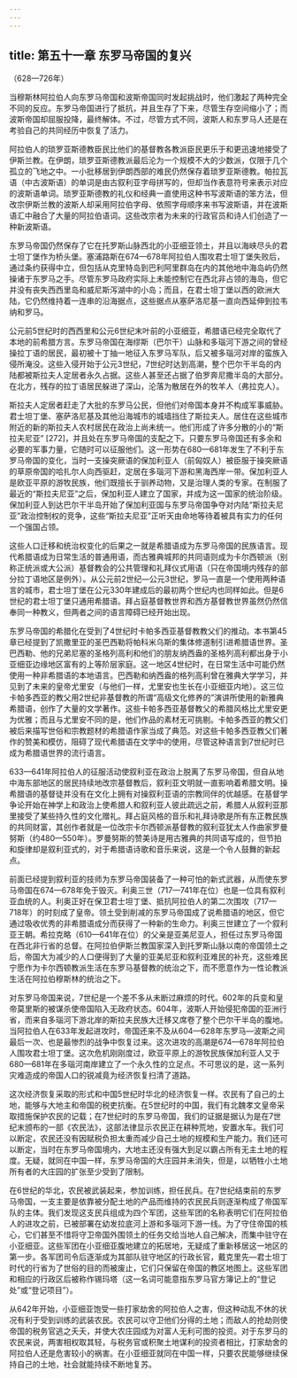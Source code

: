 ```yaml
---
---
---
```

title: 第五十一章 东罗马帝国的复兴
---




（628—726年）

当穆斯林阿拉伯人向东罗马帝国和波斯帝国同时发起挑战时，他们激起了两种完全不同的反应。东罗马帝国进行了抵抗，并且生存了下来，尽管生存空间缩小了；而波斯帝国却屈服投降，最终解体。不过，尽管方式不同，波斯人和东罗马人还是在考验自己的共同经历中恢复了活力。

阿拉伯人的琐罗亚斯德教臣民比他们的基督教各教派臣民更乐于和更迅速地接受了伊斯兰教。在伊朗，琐罗亚斯德教派最后沦为一个规模不大的少数派，仅限于几个孤立的飞地之中。一小批移居到伊朗西部的难民仍然保存着琐罗亚斯德教。帕拉瓦语（中古波斯语）的单词是由古叙利亚字母拼写的，但却当作表意符号来表示对应的波斯语单词。琐罗亚斯德教的礼仪和经典一直使用这种书写波斯语的笨方法，但改宗伊斯兰教的波斯人却采用阿拉伯字母、依照字母顺序来书写波斯语，并在波斯语汇中融合了大量的阿拉伯语词。这些改宗者为未来的行政官员和诗人们创造了一种新波斯语。

东罗马帝国仍然保存了它在托罗斯山脉西北的小亚细亚领土，并且以海峡尽头的君士坦丁堡作为桥头堡。塞浦路斯在674—678年阿拉伯人围攻君士坦丁堡失败后，通过条约获得中立，但包括从克里特岛到巴利阿里群岛在内的其他地中海岛屿仍然操诸于东罗马之手。尽管东罗马政府实际上未能控制它在西北非占领的海岛，但它并没有丧失西西里岛和威尼斯泻湖中的小岛；而且，在君士坦丁堡以西的欧洲大陆，它仍然维持着一连串的沿海据点，这些据点从塞萨洛尼基一直向西延伸到拉韦纳和罗马。

公元前5世纪时的西西里和公元6世纪末叶前的小亚细亚，希腊语已经完全取代了本地的前希腊方言。东罗马帝国在海缪斯（巴尔干）山脉和多瑙河下游之间的曾经操拉丁语的居民，最初被十丁抽一地征入东罗马军队，后又被多瑙河对岸的蛮族入侵所淹没。这些入侵开始于公元3世纪，7世纪时达到高潮，整个巴尔干半岛的内陆都被斯拉夫人定居者永久占据。这些人甚至还占据了伯罗奔尼撒半岛的大部分。在北方，残存的拉丁语居民躲进了深山，沦落为散居在外的牧羊人（弗拉克人）。

斯拉夫人定居者赶走了大批的东罗马公民，但他们对帝国本身并不构成军事威胁。君士坦丁堡、塞萨洛尼基及其他沿海城市的城墙挡住了斯拉夫人。居住在这些城市附近的新的斯拉夫人农村居民在政治上尚未统一。他们形成了许多分散的小的“斯拉夫尼亚” [272]，并且处在东罗马帝国的支配之下。只要东罗马帝国还有多余和必要的军事力量，它随时可以征服他们。这一形势在680—681年发生了不利于东罗马帝国的变化，当时一支操突厥语的保加利亚人（前匈奴人）被臣服于操突厥语的草原帝国的哈扎尔人向西驱赶，定居在多瑙河下游和黑海西岸一带。保加利亚人是欧亚平原的游牧民族，他们既擅长于驯养动物，又是治理人类的专家。在制服了最近的“斯拉夫尼亚”之后，保加利亚人建立了国家，并成为这一国家的统治阶级。保加利亚人到达巴尔干半岛开始了保加利亚国与东罗马帝国争夺对内陆“斯拉夫尼亚”政治控制权的竞争，这些“斯拉夫尼亚”正听天由命地等待着被具有实力的任何一个强国占领。

这些人口迁移和统治权变化的后果之一就是希腊语成为东罗马帝国的民族语言。现代希腊语成为日常生活的普通用语，而古雅典城邦的共同语则成为卡尔西顿派（别称正统派或大公派）基督教会的公共管理和礼拜仪式用语（只在帝国境内残存的部分拉丁语地区是例外）。从公元前2世纪—公元3世纪，罗马一直是一个使用两种语言的城市，君士坦丁堡在公元330年建成后的最初两个世纪内也同样如此。但是6世纪的君士坦丁堡只通用希腊语。拜占庭基督教世界和西方基督教世界虽然仍然信奉同一种教义，但两者之间的语言障碍已经开始出现。

东罗马帝国的希腊化在受到了4世纪时卡帕多西亚基督教教父们的推动。本书第45章已经提到了凯撒里亚的圣巴西勒将帕科米乌斯的集体修道制引进希腊语世界。圣巴西勒、他的兄弟尼塞的圣格列高利和他们的朋友纳西盎的圣格列高利都出身于小亚细亚边缘地区富有的上等阶层家庭。这一地区4世纪时，在日常生活中可能仍然使用一种非希腊语的本地语言。巴西勒和纳西盎的格列高利曾在雅典大学学习，并见到了未来的皇帝尤里安（与他们一样，尤里安也生长在小亚细亚内地）。这三位卡帕多西亚的教父用2世纪非基督教的所谓“高级文化修养的”演讲所使用的新雅典希腊语，创作了大量的文学著作。这些卡帕多西亚基督教父的希腊风格比尤里安更为优雅；而且与尤里安不同的是，他们作品的素材无可挑剔。卡帕多西亚的教父们被后来描写世俗和宗教题材的希腊语作家当成了典范。对这些卡帕多西亚教父们著作的赞美和模仿，阻碍了现代希腊语在文学中的使用，尽管这种语言到7世纪时已成为希腊语世界的流行语言。

633—641年阿拉伯人的征服活动使叙利亚在政治上脱离了东罗马帝国，但自从地中海东部地区的居民持续地改宗基督教后，叙利亚文明就一直影响着希腊文明。操希腊语的基督徒并没有在文化上拥有对操叙利亚语的宗教同伴的优越感。在基督学争论开始在神学上和政治上使希腊人和叙利亚人彼此疏远之前，希腊人从叙利亚那里接受了某些持久性的文化赠礼。拜占庭风格的音乐和礼拜诗歌是所有东正教民族的共同财富，其创作者就是一位改宗卡尔西顿派基督教的叙利亚犹太人作曲家罗曼努斯（约480—550年）。罗曼努斯的赞美诗是用古雅典的共同语写成的，但节拍和旋律却是叙利亚式的，对于希腊语诗歌和音乐来说，这是一个令人鼓舞的新起点。

前面已经提到叙利亚的技师为东罗马帝国装备了一种可怕的新式武器，从而使东罗马帝国在674—678年免于毁灭。利奥三世（717—741年在位）也是一位具有叙利亚血统的人。利奥正好在保卫君士坦丁堡、抵抗阿拉伯人的第二次围攻（717—718年）的时刻成了皇帝。领土受到削减的东罗马帝国成了说希腊语的地区，但它通过吸收优秀的非希腊语成分而获得了一种新的生命力。利奥三世建立了一个叙利亚王朝。希拉克略（610—641年在位）的父亲是亚美尼亚人，担任过东罗马帝国在西北非行省的总督。在阿拉伯伊斯兰教国家深入到托罗斯山脉以南的帝国领土之后，帝国大为减少的人口便得到了大量的亚美尼亚和叙利亚难民的补充，这些难民宁愿作为卡尔西顿教派生活在东罗马基督教的统治之下，而不愿意作为一性论教派生活在阿拉伯穆斯林的统治之下。

对东罗马帝国来说，7世纪是一个差不多从未断过麻烦的时代。602年的兵变和皇帝莫里斯的被谋杀使帝国陷入无政府状态。604年，波斯人开始侵犯帝国的亚洲行省，而来自多瑙河下游北岸的斯拉夫民族大迁移又席卷了整个巴尔干半岛的腹地。当阿拉伯人在633年发起进攻时，帝国还来不及从604—628年东罗马—波斯之间最后一次、也是最惨烈的战争中恢复过来。这次进攻的高潮是674—678年阿拉伯人围攻君士坦丁堡。这次危机刚刚度过，欧亚平原上的游牧民族保加利亚人又于680—681年在多瑙河南岸建立了一个永久性的立足点。不可思议的是，这一系列灾难造成的帝国人口的锐减竟为经济恢复扫清了道路。

这次经济恢复采取的形式和中国5世纪时华北的经济恢复一样。农民有了自己的土地，能够与大地主和帝国的税吏抗衡。在5世纪时的中国，我们有北魏孝文皇帝采取措施保护农民的记载；在7世纪时的东罗马帝国，我们的证据是据认为是在7世纪末颁布的一部《农民法》，这部法律显示农民正在耕种荒地，安置水车。我们可以断定，农民还没有因赋税负担太重而减少自己土地的规模和生产能力。我们还可以断定，当时在东罗马帝国境内，大地主还没有强大到足以霸占所有无主土地的程度。无疑，就同在中国一样，东罗马帝国的大庄园并未消失，但是，以牺牲小土地所有者的大庄园的扩张至少受到了限制。

在6世纪的华北，农民被武装起来，参加训练，担任民兵。在7世纪结束前的东罗马帝国，一支主要是依靠被分配土地的产品而维持的农民民兵则逐渐构成了帝国军队的主体。我们发现这支民兵组成为四个军团，这些军团的名称表明它们在阿拉伯人的进攻之前，已被部署在幼发拉底河上游和多瑙河下游一线。为了守住帝国的核心，它们甚至不惜将守卫帝国外围领土的任务交给当地人自己解决，而集中驻守在小亚细亚。这些军团在小亚细亚腹地建立的拓居地，无疑成了重新移居这一地区的第一步。各军团司令后逐渐成为其部队驻守地区的行政长官，戴克里先—君士坦丁时代的行省为了世俗的目的而被废止，它们只保留在帝国的教区地图上。这些军团和相应的行政区后被称作锡玛塔（这一名词可能意指东罗马官方簿记上的“登记处”或“登记项目”）。

从642年开始，小亚细亚饱受一些打家劫舍的阿拉伯人之害，但这种动乱不休的状况有利于受到训练的武装农民。农民可以守卫他们分得的土地；而敌人的抢劫则使帝国的税务官逃之夭夭，并使大农庄园成为对富人无利可图的投资。对于东罗马的农民来说，两害相权取其轻，与税务官或积聚土地谋利的投资者相比，打家劫舍的阿拉伯人还是危害较小的祸害。在小亚细亚就同在中国一样，只要农民能够继续保持自己的土地，社会就能持续不断地复苏。